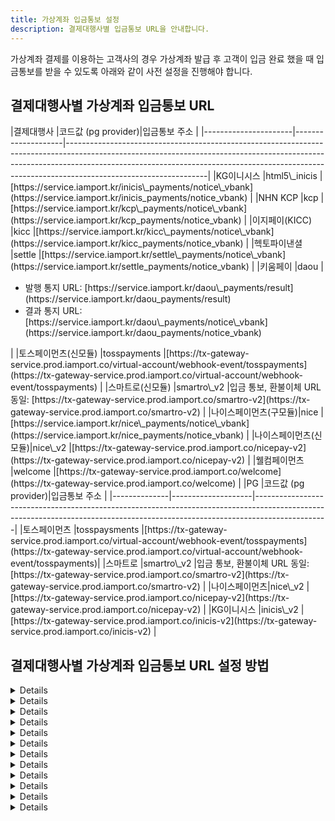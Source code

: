 ```yaml
---
title: 가상계좌 입금통보 설정
description: 결제대행사별 입금통보 URL을 안내합니다.
---
```




가상계좌 결제를 이용하는 고객사의 경우 가상계좌 발급 후 고객이 입금 완료 했을 때 입금통보를 받을 수 있도록 아래와 같이 사전 설정을 진행해야 합니다.

## 결제대행사별 가상계좌 입금통보 URL

<VersionGate>
  <Fragment slot="v1">
    |결제대행사            |코드값 (pg provider)|입금통보 주소                                                                                                                                                                                                                                                                |
    |----------------------|--------------------|-----------------------------------------------------------------------------------------------------------------------------------------------------------------------------------------------------------------------------------------------------------------------------|
    |KG이니시스            |html5\_inicis       |[https://service.iamport.kr/inicis\_payments/notice\_vbank](https://service.iamport.kr/inicis_payments/notice_vbank)                                                                                                                                                         |
    |NHN KCP               |kcp                 |[https://service.iamport.kr/kcp\_payments/notice\_vbank](https://service.iamport.kr/kcp_payments/notice_vbank)                                                                                                                                                               |
    |이지페이(KICC)        |kicc                |[https://service.iamport.kr/kicc\_payments/notice\_vbank](https://service.iamport.kr/kicc_payments/notice_vbank)                                                                                                                                                             |
    |헥토파이낸셜          |settle              |[https://service.iamport.kr/settle\_payments/notice\_vbank](https://service.iamport.kr/settle_payments/notice_vbank)                                                                                                                                                         |
    |키움페이              |daou                |<ul><li>발행 통지 URL: [https://service.iamport.kr/daou\_payments/result](https://service.iamport.kr/daou_payments/result)</li> <li>결과 통지 URL: [https://service.iamport.kr/daou\_payments/notice\_vbank](https://service.iamport.kr/daou_payments/notice_vbank)</li></ul>|
    |토스페이먼츠(신모듈)  |tosspayments        |[https://tx-gateway-service.prod.iamport.co/virtual-account/webhook-event/tosspayments](https://tx-gateway-service.prod.iamport.co/virtual-account/webhook-event/tosspayments)                                                                                               |
    |스마트로(신모듈)      |smartro\_v2         |입금 통보, 환불이체 URL 동일: [https://tx-gateway-service.prod.iamport.co/smartro-v2](https://tx-gateway-service.prod.iamport.co/smartro-v2)                                                                                                                                 |
    |나이스페이먼츠(구모듈)|nice                |[https://service.iamport.kr/nice\_payments/notice\_vbank](https://service.iamport.kr/nice_payments/notice_vbank)                                                                                                                                                             |
    |나이스페이먼츠(신모듈)|nice\_v2            |[https://tx-gateway-service.prod.iamport.co/nicepay-v2](https://tx-gateway-service.prod.iamport.co/nicepay-v2)                                                                                                                                                               |
    |웰컴페이먼츠          |welcome             |[https://tx-gateway-service.prod.iamport.co/welcome](https://tx-gateway-service.prod.iamport.co/welcome)                                                                                                                                                                     |
  </Fragment>

  <Fragment slot="v2">
    |PG            |코드값 (pg provider)|입금통보 주소                                                                                                                                                                 |
    |--------------|--------------------|------------------------------------------------------------------------------------------------------------------------------------------------------------------------------|
    |토스페이먼츠  |tosspaysments       |[https://tx-gateway-service.prod.iamport.co/virtual-account/webhook-event/tosspayments](https://tx-gateway-service.prod.iamport.co/virtual-account/webhook-event/tosspayments)|
    |스마트로      |smartro\_v2         |입금 통보, 환불이체 URL 동일: [https://tx-gateway-service.prod.iamport.co/smartro-v2](https://tx-gateway-service.prod.iamport.co/smartro-v2)                                  |
    |나이스페이먼츠|nice\_v2            |[https://tx-gateway-service.prod.iamport.co/nicepay-v2](https://tx-gateway-service.prod.iamport.co/nicepay-v2)                                                                |
    |KG이니시스    |inicis\_v2          |[https://tx-gateway-service.prod.iamport.co/inicis-v2](https://tx-gateway-service.prod.iamport.co/inicis-v2)                                                                  |
  </Fragment>
</VersionGate>

## 결제대행사별 가상계좌 입금통보 URL 설정 방법

<VersionGate default="v1">
  <Details id="notice-config-inicis">
    <p slot="summary">KG 이니시스 설정 방법</p>

    1. [KG이니시스 가맹점관리자](https://iniweb.inicis.com/security/login.do) 접속 후 로그인을 합니다.
    2. \[상점정보]→\[계약정보]→\[결제수단 정보]를 클릭합니다.
    3. \[가상계좌] 항목 중 \[입금내역 통보]를 **실시간통보함**으로 설정해주세요.
    4. \[입금통보 URL(IP)]를 `https://service.iamport.kr/inicis_payments/notice_vbank` 로 설정해주세요.
    5. \[통보전문]을 **URL수신사용(일반)** 으로 설정해주세요.
    6. \[채번방식]을 **건별채번**으로 설정해주세요.

    <Figure src={inicie_image1} caption="이니시스 가맹점관리자 내 입금통보 URL 설정 화면" />
  </Details>

  <Details id="notice-config-kcp">
    <p slot="summary">KCP 설정 방법</p>

    1. [KCP 파트너관리자](https://partner.kcp.co.kr/) 접속 후 로그인을 합니다.
    2. \[상점정보관리]→\[보안관리]→\[결제결과URL 설정]을 클릭합니다.
    3. \[변경 결제결과URL]을 `https://service.iamport.kr/kcp_payments/notice_vbank`로 설정해주세요.
    4. \[인코딩 설정]을 `UTF-8`로 설정해주세요.

    <Figure src={kcp_image1} caption="KCP 파트너관리자 내 입금통보 URL 설정 화면" />
  </Details>

  <Details id="notice-config-nice">
    <p slot="summary">나이스페이먼츠(구모듈) 설정 방법</p>

    1. [나이스페이먼츠 가맹점 관리자](https://npg.nicepay.co.kr/merchant/mkeyMngForm.do) 접속 후 로그인을 합니다.
    2. \[가맹점정보]→\[기본정보]를 클릭합니다.
    3. \[결제데이터통보] 항목에서 **가상계좌**의 \[URL/IP]를 `https://service.iamport.kr/nice_payments/notice_vbank` 로 설정해주세요.
    4. \[재전송 간격]은 1분, \[재전송 횟수]는 3회로 설정해주세요.
    5. \[OK체크] 체크 여부는 선택이며, 체크하지 않아도 무관합니다.

    - 정상적인 입금통보 전송, 재전송을 위해 **암호화 전송 여부, 미전송시 체크를 해제**해야 합니다.
    - 재전송 간격: 최소 1분 \~ 최대 10분까지만 입력 가능합니다.
    - 재전송 횟수: 최소 1회 \~ 최대 10회까지 재전송 가능합니다.(전송 실패 건에 대해 자동 재전송)

    <Figure src={nice_v1_image1} caption="나이스페이먼츠 가맹점 관리자 내 입금통보 URL 설정 화면" />
  </Details>

  <Details id="notice-config-kicc">
    <p slot="summary">이지페이(KICC) 설정 방법</p>

    이지페이(KICC) MID 발급 시 입금통보 URL이 자동으로 등록됩니다.
    만약, 가상계좌 입금통보가 정상적으로 동작하지 않는 경우 KICC 영업담당자 혹은 대표 연락처(1644-2004, [easypay\_cs@kicc.co.kr](mailto:easypay_cs@kicc.co.kr))를 통해 \[가상계좌 입금통보 URL] 설정을 확인하시기 바랍니다.
  </Details>

  <Details id="notice-config-settle">
    <p slot="summary">헥토파이낸셜 설정 방법</p>

    헥토파이낸셜 MID 발급 후 헥토파이낸셜 담당자 및 기술팀에 메일로 요청해야 합니다.
    [settle\_pgdev@settlebank.co.kr](mailto:settle_pgdev@settlebank.co.kr)(개발팀)에 발급받은 MID 정보와 함께 아래와 같이 메일을 발송하여 요청을 진행해주세요.

    > 헥토파이낸셜의 가상계좌 기능을 이용하기 위해 포트원의 vbank API를 사용하고자 합니다.
    > 관련해서 정상적인 입금확인 절차가 이루어질 수 있도록 지정된 MID에 대한 가상계좌 통보 URL을 설정해 주시기 바랍니다.
    >
    > MID: XXXXXX 입금통보 URL: [https://service.iamport.kr/settle\_payments/notice\_vbank](https://service.iamport.kr/settle_payments/notice_vbank)
    >
    > 설정이 완료되면 회신 부탁드립니다.
  </Details>

  <Details id="notice-config-daou">
    <p slot="summary">키움페이 설정 방법</p>

    1. [키움페이 상점관리자](https://agent.kiwoompay.co.kr/) 접속 후 로그인을 합니다.
    2. \[고객지원]→\[기술지원]→\[연동정보설정]를 클릭합니다.
    3. \[CPID]를 선택한 후 \[조회하기]을 클릭합니다.
    4. \[발행 통지 URL]을 [https://service.iamport.kr/daou\_payments/result](https://service.iamport.kr/daou_payments/result)로 설정해주세요.
    5. \[결과 통지 URL]을 [https://service.iamport.kr/daou\_payments/notice\_vbank](https://service.iamport.kr/daou_payments/notice_vbank)로 설정해주세요.

    <Figure src={daou_image1} caption="키움페이 상점관리자 내 입금통보 URL 설정 화면 1" />

    <Figure src={daou_image2} caption="키움페이 상점관리자 내 입금통보 URL 설정 화면 2" />

    <Figure src={daou_image3} caption="키움페이 상점관리자 내 입금통보 URL 설정 화면 3" />
  </Details>

  <Details id="notice-config-welcome">
    <p slot="summary">웰컴페이먼츠 설정 방법</p>

    1. [웰컴페이먼츠 관리자시스템](https://wbiz.paywelcome.co.kr/) 접속 후 로그인을 합니다.
    2. \[상점정보]→\[계약정보]→\[결제수단 정보]를 클릭합니다.
    3. \[가상계좌] 항목 중 \[입금내역 통보]를 **실시간통보함**으로 설정해주세요.
    4. \[입금통보 URL(IP)]를 `https://tx-gateway-service.prod.iamport.co/welcome`로 설정해주세요.
    5. \[통보전문]을 **URL수신사용(일반)** 으로 설정해주세요.

    <Figure src={welcome_image1} caption="웰컴페이먼츠 관리자시스템 내 입금통보 URL 설정 화면 1" />

    <Figure src={welcome_image2} caption="웰컴페이먼츠 관리자시스템 내 입금통보 URL 설정 화면 2" />
  </Details>
</VersionGate>

<Details id="notice-config-ksnet">
  <p slot="summary">KSNET 설정 방법</p>

  KSNET은 포트원을 통해 발급된 MID에 대해 자동으로 입금통보 URL이 설정됩니다.
  만약 입금통보를 받지 못하는 경우 KSNET 담당자에게 메일을 통해 확인 요청 후 변경이 필요합니다.
</Details>

<Details id="notice-config-tosspayments">
  <p slot="summary">토스페이먼츠(신모듈) 설정 방법</p>

  1. [토스페이먼츠 개발자센터](https://developers.tosspayments.com/) 접속 후 로그인을 합니다.
  2. \[내 개발정보]를 클릭합니다.
  3. \[상점]을 선택한 후 \[웹훅]을 클릭합니다.
  4. \[+ 웹훅 등록하기]를 클릭합니다.
  5. \[이름]을 입력하고, \[URL]은 `https://tx-gateway-service.prod.iamport.co/virtual-account/webhook-event/tosspayments`로 설정해주세요.
  6. \[구독할 이벤트]에서 `DEPOSIT_CALLBACK`을 체크한 후 \[등록하기]를 클릭합니다.

  <Figure src={tosspayments_image1} caption="토스페이먼츠 개발자센터 내 입금통보 URL 설정 화면 1" />

  <Figure src={tosspayments_image2} caption="토스페이먼츠 개발자센터 내 입금통보 URL 설정 화면 2" />
</Details>

<Details id="notice-config-nice_v2">
  <p slot="summary">나이스페이먼츠(신모듈) 설정 방법</p>

  1. [나이스페이먼츠 가맹점 관리자](https://npg.nicepay.co.kr/merchant/mkeyMngForm.do) 접속 후 로그인을 합니다.
  2. \[가맹점정보]→\[기본정보]를 클릭합니다.
  3. \[결제데이터통보] 항목에서 **가상계좌**의 \[URL/IP]를 `https://tx-gateway-service.prod.iamport.co/nicepay-v2` 로 설정해주세요.
  4. \[재전송 간격]은 1분, \[재전송 횟수]는 3회로 설정해주세요.
  5. \[OK체크] 체크 여부는 선택이며, 체크하지 않아도 무관합니다.

  - 정상적인 입금통보 전송, 재전송을 위해 **암호화 전송 여부, 미전송시 체크를 해제**해야 합니다.
  - 재전송 간격: 최소 1분 \~ 최대 10분까지만 입력 가능합니다.
  - 재전송 횟수: 최소 1회 \~ 최대 10회까지 재전송 가능합니다.(전송 실패 건에 대해 자동 재전송)

  <Figure src={nice_v2_image1} caption="나이스페이먼츠 가맹점 관리자 내 입금통보 URL 설정 화면 " />
</Details>

<Details id="notice-config-smartro_v2">
  <p slot="summary">스마트로(신모듈) 설정 방법</p>

  1. [스마트로 스마일비즈](https://www.smilebiz.co.kr/index.html) 접속 후 로그인을 합니다.
  2. \[가맹점정보]→\[기본정보]를 클릭합니다.
  3. \[결제 데이터 통보] 항목 중 \[가상계좌] 및 \[환불]항목에 다음과 같이 설정해주세요.
  4. \[통보 티입]은 **신통보** 를 선택합니다.
  5. \[인코딩 타입]은 **UTF-8** 를 선택합니다.
  6. \[URL/IP]는 `https://tx-gateway-service.prod.iamport.co/smartro-v2`로 입력해주세요.
  7. \[재전송 간격]은 1분, \[재전송 횟수]는 5회로 입력한 후 \[저장]을 클릭합니다.

  - 재전송 간격: 최소 1분 \~ 최대 10분까지만 입력 가능합니다.
  - 재전송 횟수: 최소 1회 \~ 최대 10회까지 재전송 가능합니다.(전송 실패 건에 대해 자동 재전송)

  <Figure src={smartro_image1} caption="스마트로 스마일비즈 내 입금통보 URL 설정 화면" />
</Details>

<VersionGate default="v2">
  <Details id="notice-config-inicis">
    <p slot="summary">KG 이니시스 설정 방법</p>

    1. [KG이니시스 가맹점관리자](https://iniweb.inicis.com/security/login.do) 접속 후 로그인을 합니다.
    2. \[상점정보]→\[계약정보]→\[결제수단 정보]를 클릭합니다.
    3. \[가상계좌] 항목 중 \[입금내역 통보]를 **실시간통보함**으로 설정해주세요.
    4. \[입금통보 URL(IP)]를 `https://tx-gateway-service.prod.iamport.co/inicis-v2` 로 설정해주세요.
    5. \[통보전문]을 **URL수신사용(일반)** 으로 설정해주세요.
    6. \[채번방식]을 **건별채번**으로 설정해주세요.

    <Figure src={inicie_image1} caption="이니시스 가맹점관리자 내 입금통보 URL 설정 화면" />
  </Details>
</VersionGate>
